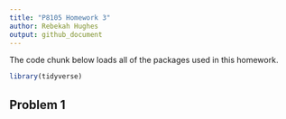 ```yaml
---
title: "P8105 Homework 3"
author: Rebekah Hughes
output: github_document
---
```


The code chunk below loads all of the packages used in this homework.

```r
library(tidyverse)

```

## Problem 1



```r

```



```r

```



```r

```



```r

```



```r

```



```r

```



```r

```



```r

```



```r

```



```r

```



```r

```



```r

```



```r

```



```r

```



```r

```



```r

```



```r

```



```r

```

